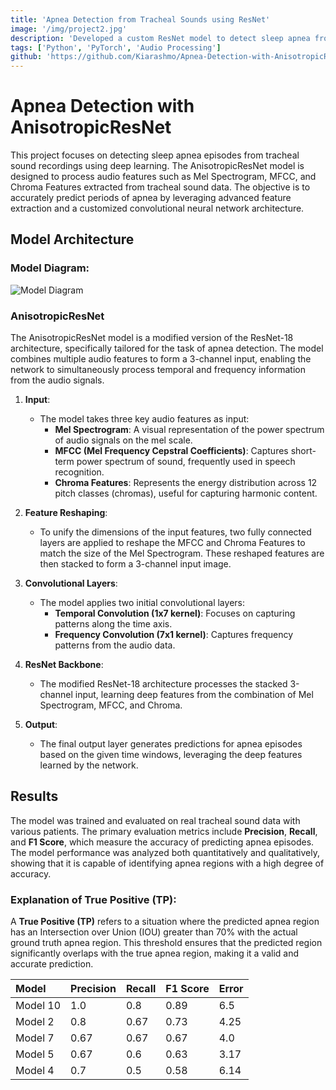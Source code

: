 ```yaml
---
title: 'Apnea Detection from Tracheal Sounds using ResNet'
image: '/img/project2.jpg'
description: 'Developed a custom ResNet model to detect sleep apnea from tracheal sound recordings.'
tags: ['Python', 'PyTorch', 'Audio Processing']
github: 'https://github.com/Kiarashmo/Apnea-Detection-with-AnisotropicResNet'
---
```


# Apnea Detection with AnisotropicResNet

This project focuses on detecting sleep apnea episodes from tracheal sound recordings using deep learning. The AnisotropicResNet model is designed to process audio features such as Mel Spectrogram, MFCC, and Chroma Features extracted from tracheal sound data. The objective is to accurately predict periods of apnea by leveraging advanced feature extraction and a customized convolutional neural network architecture.

## Model Architecture

### Model Diagram:

![Model Diagram](/img/diagram2.jpg)

### AnisotropicResNet
The AnisotropicResNet model is a modified version of the ResNet-18 architecture, specifically tailored for the task of apnea detection. The model combines multiple audio features to form a 3-channel input, enabling the network to simultaneously process temporal and frequency information from the audio signals.

1. **Input**:
   - The model takes three key audio features as input:
     - **Mel Spectrogram**: A visual representation of the power spectrum of audio signals on the mel scale.
     - **MFCC (Mel Frequency Cepstral Coefficients)**: Captures short-term power spectrum of sound, frequently used in speech recognition.
     - **Chroma Features**: Represents the energy distribution across 12 pitch classes (chromas), useful for capturing harmonic content.

2. **Feature Reshaping**:
   - To unify the dimensions of the input features, two fully connected layers are applied to reshape the MFCC and Chroma Features to match the size of the Mel Spectrogram. These reshaped features are then stacked to form a 3-channel input image.

3. **Convolutional Layers**:
   - The model applies two initial convolutional layers:
     - **Temporal Convolution (1x7 kernel)**: Focuses on capturing patterns along the time axis.
     - **Frequency Convolution (7x1 kernel)**: Captures frequency patterns from the audio data.

4. **ResNet Backbone**:
   - The modified ResNet-18 architecture processes the stacked 3-channel input, learning deep features from the combination of Mel Spectrogram, MFCC, and Chroma.

5. **Output**:
   - The final output layer generates predictions for apnea episodes based on the given time windows, leveraging the deep features learned by the network.


## Results
The model was trained and evaluated on real tracheal sound data with various patients. The primary evaluation metrics include **Precision**, **Recall**, and **F1 Score**, which measure the accuracy of predicting apnea episodes. The model performance was analyzed both quantitatively and qualitatively, showing that it is capable of identifying apnea regions with a high degree of accuracy.

### Explanation of True Positive (TP):
A **True Positive (TP)** refers to a situation where the predicted apnea region has an Intersection over Union (IOU) greater than 70% with the actual ground truth apnea region. This threshold ensures that the predicted region significantly overlaps with the true apnea region, making it a valid and accurate prediction.

| Model | Precision | Recall | F1 Score | Error |
|:---|:---|:---|:---|:---|
| Model 10 | 1.0 | 0.8 | 0.89 | 6.5 |
| Model 2 | 0.8 | 0.67 | 0.73 | 4.25 |
| Model 7 | 0.67 | 0.67 | 0.67 | 4.0 |
| Model 5 | 0.67 | 0.6 | 0.63 | 3.17 |
| Model 4 | 0.7 | 0.5 | 0.58 | 6.14 |